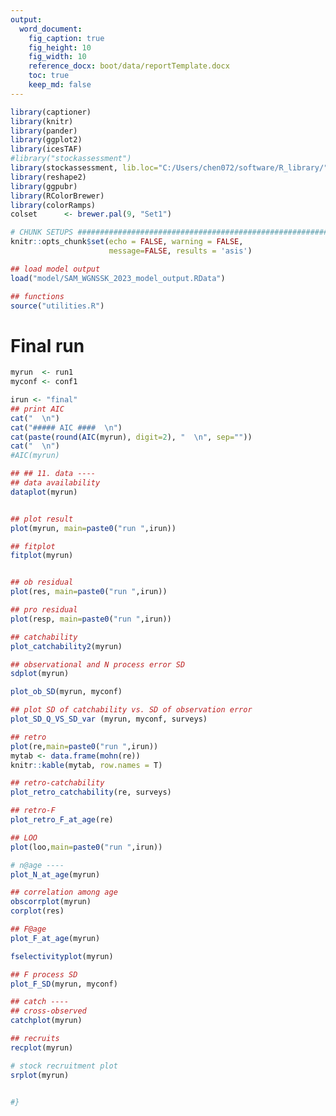 ```yaml
---
output:
  word_document:
    fig_caption: true
    fig_height: 10
    fig_width: 10
    reference_docx: boot/data/reportTemplate.docx
    toc: true
    keep_md: false
---
```



```r
library(captioner)
library(knitr)
library(pander)
library(ggplot2)
library(icesTAF)
#library("stockassessment")
library(stockassessment, lib.loc="C:/Users/chen072/software/R_library/")
library(reshape2)
library(ggpubr)
library(RColorBrewer)
library(colorRamps)
colset      <- brewer.pal(9, "Set1")
```

```r
# CHUNK SETUPS #################################################################
knitr::opts_chunk$set(echo = FALSE, warning = FALSE,
                      message=FALSE, results = 'asis')
```


```r
## load model output
load("model/SAM_WGNSSK_2023_model_output.RData")

## functions
source("utilities.R")

```

# Final run

```r

myrun  <- run1
myconf <- conf1

irun <- "final"
## print AIC
cat("  \n")
cat("##### AIC ####  \n")
cat(paste(round(AIC(myrun), digit=2), "  \n", sep="")) 
cat("  \n")
#AIC(myrun)

## ## 11. data ----
## data availability
dataplot(myrun)


## plot result
plot(myrun, main=paste0("run ",irun))

## fitplot
fitplot(myrun)


## ob residual
plot(res, main=paste0("run ",irun))

## pro residual
plot(resp, main=paste0("run ",irun))

## catchability
plot_catchability2(myrun)

## observational and N process error SD
sdplot(myrun)

plot_ob_SD(myrun, myconf)

## plot SD of catchability vs. SD of observation error
plot_SD_Q_VS_SD_var (myrun, myconf, surveys)

## retro
plot(re,main=paste0("run ",irun))
mytab <- data.frame(mohn(re))
knitr::kable(mytab, row.names = T)

## retro-catchability
plot_retro_catchability(re, surveys)

## retro-F
plot_retro_F_at_age(re)

## LOO
plot(loo,main=paste0("run ",irun))

# n@age ----
plot_N_at_age(myrun)

## correlation among age
obscorrplot(myrun)
corplot(res)

## F@age
plot_F_at_age(myrun)

fselectivityplot(myrun) 

## F process SD
plot_F_SD(myrun, myconf)

## catch ----
## cross-observed
catchplot(myrun)    

## recruits
recplot(myrun)                        

# stock recruitment plot
srplot(myrun) 


#}
```
